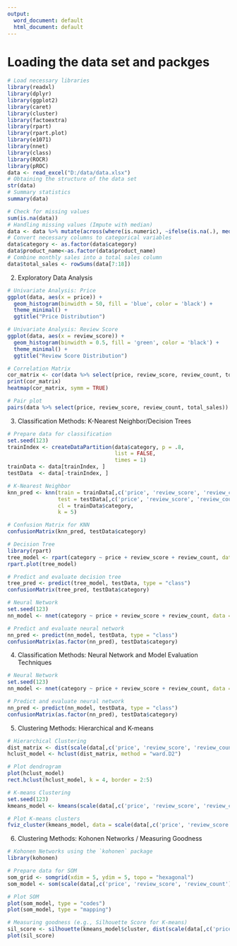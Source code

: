 ---
output:
  word_document: default
  html_document: default
---
# Loading the data set and packges
```{r}
# Load necessary libraries
library(readxl)
library(dplyr)
library(ggplot2)
library(caret)
library(cluster)
library(factoextra)
library(rpart)
library(rpart.plot)
library(e1071)
library(nnet)
library(class)
library(ROCR)
library(pROC)
data <- read_excel("D:/data/data.xlsx")
# Obtaining the structure of the data set
str(data)
# Summary statistics
summary(data)

# Check for missing values
sum(is.na(data))
# Handling missing values (Impute with median)
data <- data %>% mutate(across(where(is.numeric), ~ifelse(is.na(.), median(., na.rm = TRUE), .)))
# Convert necessary columns to categorical variables
data$category <- as.factor(data$category)
data$product_name<-as.factor(data$product_name)
# Combine monthly sales into a total sales column
data$total_sales <- rowSums(data[7:18])
```


2. Exploratory Data Analysis
```{r}
# Univariate Analysis: Price
ggplot(data, aes(x = price)) + 
  geom_histogram(binwidth = 50, fill = 'blue', color = 'black') + 
  theme_minimal() + 
  ggtitle("Price Distribution")

# Univariate Analysis: Review Score
ggplot(data, aes(x = review_score)) + 
  geom_histogram(binwidth = 0.5, fill = 'green', color = 'black') + 
  theme_minimal() + 
  ggtitle("Review Score Distribution")

# Correlation Matrix
cor_matrix <- cor(data %>% select(price, review_score, review_count, total_sales))
print(cor_matrix)
heatmap(cor_matrix, symm = TRUE)

# Pair plot
pairs(data %>% select(price, review_score, review_count, total_sales))

```


3. Classification Methods: K-Nearest Neighbor/Decision Trees
```{r}
# Prepare data for classification
set.seed(123)
trainIndex <- createDataPartition(data$category, p = .8, 
                                  list = FALSE, 
                                  times = 1)
trainData <- data[trainIndex, ]
testData  <- data[-trainIndex, ]

# K-Nearest Neighbor
knn_pred <- knn(train = trainData[,c('price', 'review_score', 'review_count')],
                test = testData[,c('price', 'review_score', 'review_count')],
                cl = trainData$category,
                k = 5)

# Confusion Matrix for KNN
confusionMatrix(knn_pred, testData$category)

# Decision Tree
library(rpart)
tree_model <- rpart(category ~ price + review_score + review_count, data = trainData)
rpart.plot(tree_model)

# Predict and evaluate decision tree
tree_pred <- predict(tree_model, testData, type = "class")
confusionMatrix(tree_pred, testData$category)

# Neural Network
set.seed(123)
nn_model <- nnet(category ~ price + review_score + review_count, data = trainData, size = 5, maxit = 200)

# Predict and evaluate neural network
nn_pred <- predict(nn_model, testData, type = "class")
confusionMatrix(as.factor(nn_pred), testData$category)

```

 4. Classification Methods: Neural Network and Model Evaluation Techniques
```{r}
# Neural Network
set.seed(123)
nn_model <- nnet(category ~ price + review_score + review_count, data = trainData, size = 5, maxit = 200)

# Predict and evaluate neural network
nn_pred <- predict(nn_model, testData, type = "class")
confusionMatrix(as.factor(nn_pred), testData$category)


```


5. Clustering Methods: Hierarchical and K-means
```{r}
# Hierarchical Clustering
dist_matrix <- dist(scale(data[,c('price', 'review_score', 'review_count')]))
hclust_model <- hclust(dist_matrix, method = "ward.D2")

# Plot dendrogram
plot(hclust_model)
rect.hclust(hclust_model, k = 4, border = 2:5)

# K-means Clustering
set.seed(123)
kmeans_model <- kmeans(scale(data[,c('price', 'review_score', 'review_count')]), centers = 4)

# Plot K-means clusters
fviz_cluster(kmeans_model, data = scale(data[,c('price', 'review_score', 'review_count')]))

```

6. Clustering Methods: Kohonen Networks / Measuring Goodness
```{r}
# Kohonen Networks using the `kohonen` package
library(kohonen)

# Prepare data for SOM
som_grid <- somgrid(xdim = 5, ydim = 5, topo = "hexagonal")
som_model <- som(scale(data[,c('price', 'review_score', 'review_count')]), grid = som_grid, rlen = 100)

# Plot SOM
plot(som_model, type = "codes")
plot(som_model, type = "mapping")

# Measuring goodness (e.g., Silhouette Score for K-means)
sil_score <- silhouette(kmeans_model$cluster, dist(scale(data[,c('price', 'review_score', 'review_count')])))
plot(sil_score)

```

